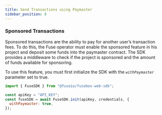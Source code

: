 ```yaml
---
title: Send Transactions using Paymaster
sidebar_position: 8
---
```


### Sponsored Transactions

Sponsored transactions are the ability to pay for another user’s transaction fees. To do this, the Fuse operator must enable the sponsored feature in his project and deposit some funds into the paymaster contract. The SDK provides a middleware to check if the project is sponsored and the amount of funds available for sponsoring.

To use this feature, you must first initialize the SDK with the _`withPaymaster`_ parameter set to true.

```javascript
import { FuseSDK } from "@fuseio/fusebox-web-sdk";

const apiKey = "API_KEY";
const fuseSDK = await FuseSDK.init(apiKey, credentials, {
  withPaymaster: true,
});
```
